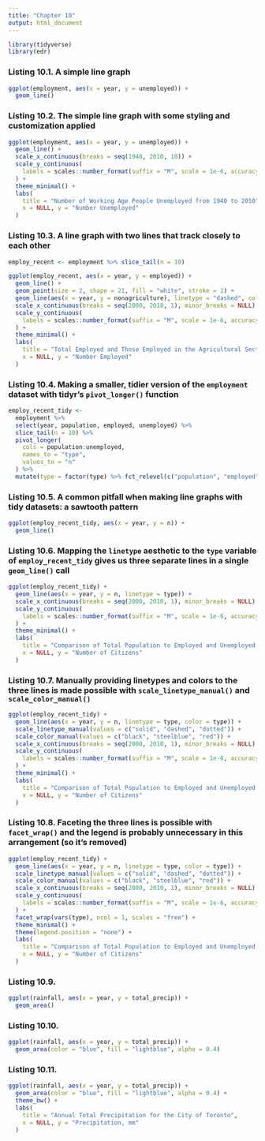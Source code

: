 ```yaml
---
title: "Chapter 10"
output: html_document
---
```


```r
library(tidyverse)
library(edr)
```


### Listing 10.1. A simple line graph

```r
ggplot(employment, aes(x = year, y = unemployed)) +
  geom_line()
```

### Listing 10.2. The simple line graph with some styling and customization applied

```r
ggplot(employment, aes(x = year, y = unemployed)) +
  geom_line() +
  scale_x_continuous(breaks = seq(1940, 2010, 10)) +
  scale_y_continuous(
    labels = scales::number_format(suffix = "M", scale = 1e-6, accuracy = 1.0)
  ) + 
  theme_minimal() +
  labs(
    title = "Number of Working Age People Unemployed from 1940 to 2010",
    x = NULL, y = "Number Unemployed"
  )
```

### Listing 10.3. A line graph with two lines that track closely to each other

```r
employ_recent <- employment %>% slice_tail(n = 10)

ggplot(employ_recent, aes(x = year, y = employed)) +
  geom_line() +
  geom_point(size = 2, shape = 21, fill = "white", stroke = 1) +
  geom_line(aes(x = year, y = nonagriculture), linetype = "dashed", color = "gray") +
  scale_x_continuous(breaks = seq(2000, 2010, 1), minor_breaks = NULL) +
  scale_y_continuous(
    labels = scales::number_format(suffix = "M", scale = 1e-6, accuracy = 1.0)
  ) + 
  theme_minimal() +
  labs(
    title = "Total Employed and Those Employed in the Agricultural Sector",
    x = NULL, y = "Number Employed"
  )
```

### Listing 10.4. Making a smaller, tidier version of the `employment` dataset with tidyr's `pivot_longer()` function

```r
employ_recent_tidy <- 
  employment %>%
  select(year, population, employed, unemployed) %>%
  slice_tail(n = 10) %>%
  pivot_longer(
    cols = population:unemployed,
    names_to = "type",
    values_to = "n"
  ) %>%
  mutate(type = factor(type) %>% fct_relevel(c("population", "employed", "unemployed")))
```


### Listing 10.5. A common pitfall when making line graphs with tidy datasets: a sawtooth pattern

```r
ggplot(employ_recent_tidy, aes(x = year, y = n)) +
  geom_line()
```

### Listing 10.6. Mapping the `linetype` aesthetic to the `type` variable of `employ_recent_tidy` gives us three separate lines in a single `geom_line()` call

```r
ggplot(employ_recent_tidy) +
  geom_line(aes(x = year, y = n, linetype = type)) +
  scale_x_continuous(breaks = seq(2000, 2010, 1), minor_breaks = NULL) +
  scale_y_continuous(
    labels = scales::number_format(suffix = "M", scale = 1e-6, accuracy = 1.0)
  ) + 
  theme_minimal() +
  labs(
    title = "Comparison of Total Population to Employed and Unemployed Citizens",
    x = NULL, y = "Number of Citizens"
  )
```

### Listing 10.7. Manually providing linetypes and colors to the three lines is made possible with `scale_linetype_manual()` and `scale_color_manual()`

```r
ggplot(employ_recent_tidy) +
  geom_line(aes(x = year, y = n, linetype = type, color = type)) +
  scale_linetype_manual(values = c("solid", "dashed", "dotted")) +
  scale_color_manual(values = c("black", "steelblue", "red")) +
  scale_x_continuous(breaks = seq(2000, 2010, 1), minor_breaks = NULL) +
  scale_y_continuous(
    labels = scales::number_format(suffix = "M", scale = 1e-6, accuracy = 1.0)
  ) + 
  theme_minimal() +
  labs(
    title = "Comparison of Total Population to Employed and Unemployed Citizens",
    x = NULL, y = "Number of Citizens"
  )
```

### Listing 10.8. Faceting the three lines is possible with `facet_wrap()` and the legend is probably unnecessary in this arrangement (so it's removed)

```r
ggplot(employ_recent_tidy) +
  geom_line(aes(x = year, y = n, linetype = type, color = type)) +
  scale_linetype_manual(values = c("solid", "dashed", "dotted")) +
  scale_color_manual(values = c("black", "steelblue", "red")) +
  scale_x_continuous(breaks = seq(2000, 2010, 1), minor_breaks = NULL) +
  scale_y_continuous(
    labels = scales::number_format(suffix = "M", scale = 1e-6, accuracy = 1.0)
  ) + 
  facet_wrap(vars(type), ncol = 1, scales = "free") +
  theme_minimal() +
  theme(legend.position = "none") + 
  labs(
    title = "Comparison of Total Population to Employed and Unemployed Citizens",
    x = NULL, y = "Number of Citizens"
  )
```

### Listing 10.9. 

```r
ggplot(rainfall, aes(x = year, y = total_precip)) +
  geom_area()
```

### Listing 10.10. 

```r
ggplot(rainfall, aes(x = year, y = total_precip)) +
  geom_area(color = "blue", fill = "lightblue", alpha = 0.4)
```

### Listing 10.11. 

```r
ggplot(rainfall, aes(x = year, y = total_precip)) +
  geom_area(color = "blue", fill = "lightblue", alpha = 0.4) +
  theme_bw() +
  labs(
    title = "Annual Total Precipitation for the City of Toronto",
    x = NULL, y = "Precipitation, mm"
  )
```

